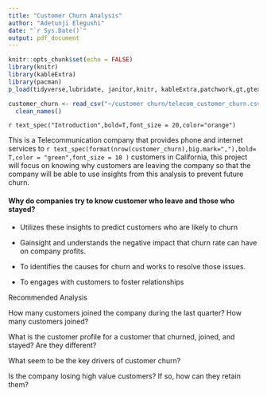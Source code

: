 ---
title: "Customer Churn Analysis"
author: "Adetunji Elegushi"
date: "`r Sys.Date()`"
output: pdf_document
---
```{r setup, include=FALSE}
knitr::opts_chunk$set(echo = FALSE)
library(knitr)
library(kableExtra)
library(pacman)
p_load(tidyverse,lubridate, janitor,knitr, kableExtra,patchwork,gt,gtextra)

customer_churn <- read_csv("~/customer churn/telecom_customer_churn.csv") %>% 
  clean_names()
```

 `r text_spec("Introduction",bold=T,font_size = 20,color="orange")`

 
This is a Telecommunication company that provides phone and internet services to `r text_spec(format(nrow(customer_churn),big.mark=","),bold= T,color = "green",font_size = 10 )` customers in California, this project will focus on knowing why customers are leaving the company so that the company will be able to use insights from this analysis to prevent future churn.

#### Why do companies try to know customer who leave and those who stayed?

* Utilizes these insights to predict customers who are likely to churn

* Gainsight and understands the negative impact that churn rate can have on company profits.

* To identifies the causes for churn and works to resolve those issues.

* To engages with customers to foster relationships

 


Recommended Analysis

How many customers joined the company during the last quarter? How many customers joined?

What is the customer profile for a customer that churned, joined, and stayed? Are they different?

What seem to be the key drivers of customer churn?

Is the company losing high value customers? If so, how can they retain them?
